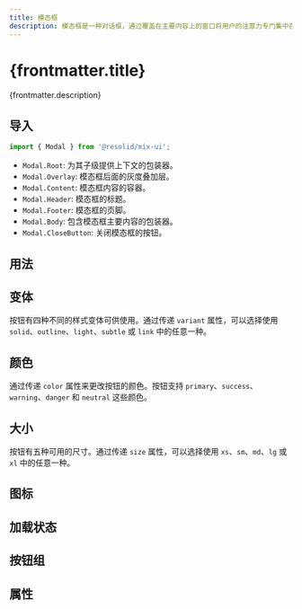 ```yaml
---
title: 模态框
description: 模态框是一种对话框，通过覆盖在主要内容上的窗口将用户的注意力专门集中在信息上。
---
```




# {frontmatter.title}

{frontmatter.description}

## 导入

```javascript
import { Modal } from '@resolid/mix-ui';
```

- `Modal.Root`: 为其子级提供上下文的包装器。
- `Modal.Overlay`: 模态框后面的灰度叠加层。
- `Modal.Content`: 模态框内容的容器。
- `Modal.Header`: 模态框的标题。
- `Modal.Footer`: 模态框的页脚。
- `Modal.Body`: 包含模态框主要内容的包装器。
- `Modal.CloseButton`: 关闭模态框的按钮。


## 用法

## 变体

按钮有四种不同的样式变体可供使用。通过传递 `variant` 属性，可以选择使用 `solid`、`outline`、`light`、`subtle` 或 `link` 中的任意一种。

## 颜色

通过传递 `color` 属性来更改按钮的颜色。按钮支持 `primary`、`success`、`warning`、`danger` 和 `neutral` 这些颜色。

## 大小

按钮有五种可用的尺寸。通过传递 `size` 属性，可以选择使用 `xs`、`sm`、`md`、`lg` 或 `xl` 中的任意一种。

## 图标

## 加载状态

## 按钮组

## 属性
